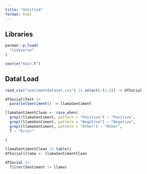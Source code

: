 ```yaml
---
title: "Untitled"
format: html
---
```


## Libraries
```r
pacman::p_load(
  "tidyverse"
)

source("main.R")
```


## Datal Load
```r
read_csv("sentimentdataset.csv") |> select(-(1:2)) -> dfSocial
```

```r
dfSocial$Text |>
  parallelSentiment() -> llamaSentiment

llamaSentimentClean <- case_when(
  grepl(llamaSentiment, pattern = "Positive") ~ "Positive",
  grepl(llamaSentiment, pattern = "Negative") ~ "Negative",
  grepl(llamaSentiment, pattern = "Other") ~ "Other",
  T ~ "Error"
  
)

llamaSentimentClean |> table()
dfSocial$llama <- llamaSentimentClean

dfSocial |>
  filter(Sentiment != llama)
```

